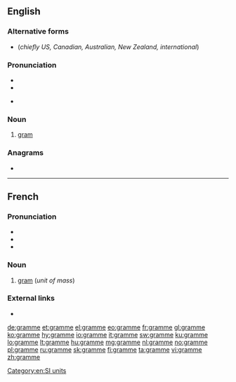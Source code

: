 ==English==

===Alternative forms===
* {{l|en|gram}} (''chiefly US, Canadian, Australian, New Zealand, international'')

===Pronunciation===
* {{IPA|/ɡɹæm/|lang=en}}
* {{rhymes|æm|lang=en}}
* {{homophones|lang=en|gram|graham}} {{qualifier|GenAm}}

===Noun===
{{en-noun}}

# {{lb|en|British|dated}} [[gram]] {{gloss|unit of mass}}

===Anagrams===
* {{l|en|gammer}}

[[Category:en:SI units]]

----

==French==

===Pronunciation===
* {{audio|Fr-gramme.ogg|audio|lang=fr}}
* {{IPA|/ɡʁam/|lang=fr}}
* {{audio|Fr-Paris--gramme.ogg|Audio (Paris)|lang=fr}}

===Noun===
{{fr-noun|m}}

# [[gram]] (''unit of mass'')

===External links===
* {{R:TLFi}}

[[de:gramme]]
[[et:gramme]]
[[el:gramme]]
[[eo:gramme]]
[[fr:gramme]]
[[gl:gramme]]
[[ko:gramme]]
[[hy:gramme]]
[[io:gramme]]
[[it:gramme]]
[[sw:gramme]]
[[ku:gramme]]
[[lo:gramme]]
[[lt:gramme]]
[[hu:gramme]]
[[mg:gramme]]
[[nl:gramme]]
[[no:gramme]]
[[pl:gramme]]
[[ru:gramme]]
[[sk:gramme]]
[[fi:gramme]]
[[ta:gramme]]
[[vi:gramme]]
[[zh:gramme]]